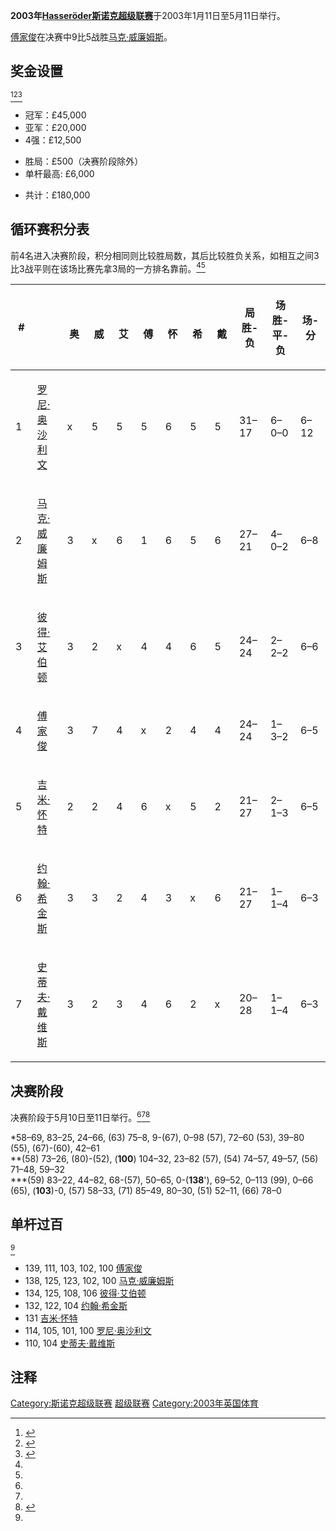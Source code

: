 {{noteTA
|G1=Snooker
}}
{{桌球大赛
|tournament_name=[[斯诺克超级联赛|Hasseröder斯诺克超级联赛]]
|dates=2003年1月11日-5月11日
|country={{UK}}
|organisation=[[Matchroom_Sport|Matchroom Sport]]
|format=非积分排名赛
|Total prize fund=[[Pound_sterling|£]]180,000
|winners_share=£45,000
|highest_break=139
|winner={{flagicon|HKG}} [[傅家俊|傅家俊]]
|runner_up={{flagicon|WAL}} [[马克·威廉姆斯|马克·威廉姆斯]]
|score=9–5
|previous=[[2002年斯诺克超级联赛|2002]]
|next=[[2004年斯诺克超级联赛|2004]]}}

'''2003年[[斯诺克超级联赛|Hasseröder斯诺克超级联赛]]'''于2003年1月11日至5月11日举行。

[[傅家俊|傅家俊]]在决赛中9比5战胜[[马克·威廉姆斯|马克·威廉姆斯]]。

==奖金设置==
<ref name=GSC>{{cite web|title=2003 Premier League|url=http://www.globalsnookercentre.co.uk/files/Results/2003PremLge.htm|publisher=Global Snooker Centre|archiveurl=https://web.archive.org/web/20061211180835/http://www.globalsnookercentre.co.uk/files/Results/2003PremLge.htm|archivedate=2006-12-11|deadurl=yes|accessdate=2011-06-11}}</ref><ref name="MSR">{{cite web|title=2003 Results|url=http://premierleaguesnooker.matchroomcms.com/results/2003_results.htm|work=premierleaguesnooker.matchroomcms.com|publisher=Matchroom Sport|accessdate=2011-01-05|deadurl=yes|archiveurl=https://web.archive.org/web/20110825021534/http://premierleaguesnooker.matchroomcms.com/results/2003_results.htm|archivedate=2011-08-25}}</ref><ref name="Week 1">{{cite web|title=January 11–12 2003|work=matchroomsport.com|url=http://www.matchroomsport.com/snook2_info.htm|publisher=Matchroom Sport|archiveurl=https://web.archive.org/web/20030220222714/http://www.matchroomsport.com/snook2_info.htm|archivedate=2003-02-20|deadurl=yes|accessdate=2011-06-11}}</ref> 
*冠军：£45,000
*亚军：£20,000
*4强：£12,500

*胜局：£500（决赛阶段除外）
*单杆最高: £6,000

*共计：£180,000

==循环赛积分表==

前4名进入决赛阶段，积分相同则比较胜局数，其后比较胜负关系，如相互之间3比3战平则在该场比赛先拿3局的一方排名靠前。<ref name=GSC/><ref name="MSR"/>

{| class="wikitable" style="text-align:center"
|-
! width=60 | #
! class="unsortable" width=110| 
! width=60|  {{flagicon|ENG}}<br /> 奥 !! width=60 | {{flagicon|WAL}}<br /> 威 !! width=60 |{{flagicon|ENG}}<br /> 艾 !! width=60 | {{flagicon|HKG}}<br /> 傅 !! width=60 |  {{flagicon|ENG}}<br /> 怀 !! width=60 | {{flagicon|SCO}}<br /> 希!! width=60 |{{flagicon|ENG}}<br /> 戴 !! width=60 | 局<br />胜-负 !! width=60 | 场<br />胜-平-负 !! width=60  | 场-分
|-style="background:#aaffaa;"
! 1 
| align="left" | [[罗尼·奥沙利文|罗尼·奥沙利文]]
| x || 5 || 5 || 5  || 6 || 5 || 5 
| 31–17 || 6–0–0 || 6–12 
|-style="background:#aaffaa;"
! 2 
| align="left" | [[马克·威廉姆斯|马克·威廉姆斯]]
| 3 || x || 6 || 1 || 6 || 5 || 6
| 27–21 || 4–0–2 || 6–8 
|-style="background:#aaffaa;"
! 3 
| align="left" | [[彼得·艾伯顿|彼得·艾伯顿]]
| 3  || 2 || x || 4 || 4 || 6 || 5
| 24–24 || 2–2–2 || 6–6
|-style="background:#aaffaa;"
! 4 
| align="left" | [[傅家俊|傅家俊]]
|  3 || 7 || 4 || x || 2 || 4 || 4 
| 24–24 || 1–3–2 || 6–5 
|-
! 5 
| align="left" | [[吉米·怀特|吉米·怀特]]
| 2  || 2 || 4 || 6  || x || 5 || 2 
| 21–27 || 2–1–3 || 6–5 
|-
! 6 
| align="left" | [[约翰·希金斯|约翰·希金斯]]
| 3 || 3 || 2 || 4 || 3 || x || 6 
| 21–27 || 1–1–4|| 6–3 
|-
! 7 
| align="left" | [[史蒂夫·戴维斯|史蒂夫·戴维斯]]
| 3 || 2 || 3 || 4 || 6 || 2 || x 
| 20–28 || 1–1–4 || 6–3 
|}

==决赛阶段==

决赛阶段于5月10日至11日举行。<ref name=GSC/><ref name="MSR"/><ref>{{cite web|title=May 10–11 2003|url=http://www.matchroomsport.com/snook6_info.htm|work=matchroomsport.com|publisher=Matchroom Sport|archiveurl=https://web.archive.org/web/20030625054606/http://www.matchroomsport.com/snook6_info.htm|archivedate=2003-06-25|deadurl=yes|accessdate=2011-06-11}}</ref>   

{{4TeamBracket
| RD1 = 半决赛<br />11局6胜
| RD2 = 决赛<br />17局9胜
| RD1-seed1= {{flagicon|ENG}} 
| RD1-team1= [[罗尼·奥沙利文|罗尼·奥沙利文]]
| RD1-score1=4
| RD1-seed2= {{flagicon|HKG}} 
| RD1-team2= '''[[傅家俊|傅家俊]]'''<nowiki>*</nowiki>
| RD1-score2= '''6'''
| RD1-seed3= {{flagicon|WAL}} 
| RD1-team3= '''[[马克·威廉姆斯|马克·威廉姆斯]]'''<nowiki>**</nowiki>
| RD1-score3='''6'''
| RD1-seed4= {{flagicon|ENG}} 
| RD1-team4= [[彼得·艾伯顿|彼得·艾伯顿]]
| RD1-score4= 2
| RD2-seed1= {{flagicon|HKG}} 
| RD2-team1='''[[傅家俊|傅家俊]]'''<nowiki>***</nowiki>
| RD2-score1= '''9'''
| RD2-seed2= {{flagicon|WAL}} 
| RD2-team2= [[马克·威廉姆斯|马克·威廉姆斯]]
| RD2-score2= 5
}}

<nowiki>*</nowiki>58–69, 83–25, 24–66, (63) 75–8, 9-(67), 0–98 (57), 72–60 (53), 39–80 (55), (67)-(60), 42–61<br />
<nowiki>**</nowiki>(58) 73–26, (80)-(52), ('''100''') 104–32, 23–82 (57), (54) 74–57, 49–57, (56) 71–48, 59–32<br />
<nowiki>***</nowiki>(59) 83–22, 44–82, 68-(57), 50–65, 0-('''138''''), 69–52, 0–113 (99), 0–66 (65), ('''103''')-0, (57) 58–33, (71) 85–49, 80–30, (51) 52–11, (66) 78–0

==单杆过百==
<ref name=GSC/>
* 139, 111, 103, 102, 100 [[傅家俊|傅家俊]]
* 138, 125, 123, 102, 100 [[马克·威廉姆斯|马克·威廉姆斯]]
* 134, 125, 108, 106 [[彼得·艾伯顿|彼得·艾伯顿]]
* 132, 122, 104 [[约翰·希金斯|约翰·希金斯]]
* 131 [[吉米·怀特|吉米·怀特]]
* 114, 105, 101, 100 [[罗尼·奥沙利文|罗尼·奥沙利文]]
* 110, 104 [[史蒂夫·戴维斯|史蒂夫·戴维斯]]

==注释==
{{reflist}}

{{斯诺克赛季02-03}}
{{Premier Snooker League}}

[[Category:斯诺克超级联赛|Category:斯诺克超级联赛]]
[[Category:2003年斯诺克|超级联赛]]
[[Category:2003年英国体育|Category:2003年英国体育]]